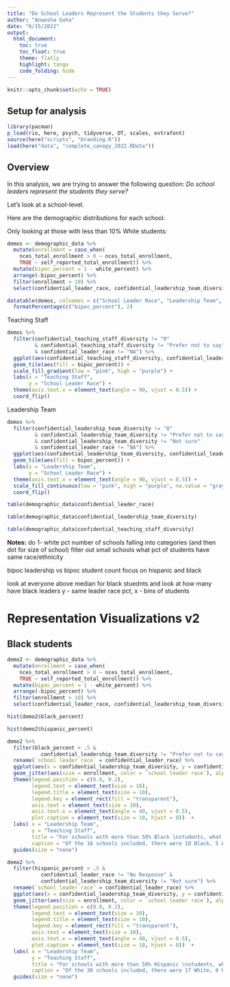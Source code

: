 ```yaml
---
title: "Do School Leaders Represent the Students they Serve?"
author: "Anwesha Guha"
date: "6/15/2022"
output: 
  html_document:
    toc: true
    toc_float: true
    theme: flatly
    highlight: tango
    code_folding: hide
---
```


```r
knitr::opts_chunk$set(echo = TRUE)
```

## Setup for analysis

```r
library(pacman)
p_load(rio, here, psych, tidyverse, DT, scales, extrafont)
source(here("scripts", "branding.R"))
load(here("data", "complete_canopy_2022.RData"))
```

## Overview

In this analysis, we are trying to answer the following question: *Do school leaders represent the students they serve?*

Let's look at a school-level.

Here are the demographic distributions for each school.

Only looking at those with less than 10% White students:

```r
demos <- demographic_data %>% 
  mutate(enrollment = case_when(
    nces_total_enrollment > 0 ~ nces_total_enrollment,
    TRUE ~ self_reported_total_enrollment)) %>% 
  mutate(bipoc_percent = 1 - white_percent) %>% 
  arrange(-bipoc_percent) %>% 
  filter(enrollment > 10) %>% 
  select(confidential_leader_race, confidential_leadership_team_diversity, confidential_teaching_staff_diversity, bipoc_percent, enrollment)

datatable(demos, colnames = c("School Leader Race", "Leadership Team", "Teaching Staff", "Pct. BIPOC Students", "Enrollment")) %>% 
  formatPercentage(c("bipoc_percent"), 2) 
```

Teaching Staff
```r
demos %>% 
  filter(confidential_teaching_staff_diversity != "0" 
         & confidential_teaching_staff_diversity != "Prefer not to say"
         & confidential_leader_race != "NA") %>% 
  ggplot(aes(confidential_teaching_staff_diversity, confidential_leader_race)) +
  geom_tile(aes(fill = bipoc_percent)) +
  scale_fill_gradient(low = "pink", high = "purple") +
  labs(x = "Teaching Staff",
       y = "School Leader Race") +
  theme(axis.text.x = element_text(angle = 90, vjust = 0.5)) +
  coord_flip()
```

Leadership Team
```r
demos %>% 
  filter(confidential_leadership_team_diversity != "0" 
         & confidential_leadership_team_diversity != "Prefer not to say"
         & confidential_leadership_team_diversity != "Not sure"
         & confidential_leader_race != "NA") %>%
  ggplot(aes(confidential_leadership_team_diversity, confidential_leader_race)) +
  geom_tile(aes(fill = bipoc_percent)) +
  labs(x = "Leadership Team",
       y = "School Leader Race") +
  theme(axis.text.x = element_text(angle = 90, vjust = 0.5)) +
  scale_fill_continuous(low = "pink", high = "purple", na.value = "gray") +
  coord_flip()
```

```r
table(demographic_data$confidential_leader_race)
```


```r
table(demographic_data$confidential_leadership_team_diversity)
```

```r
table(demographic_data$confidential_teaching_staff_diversity)
```

**Notes:**
do 1- white pct 
number of schools falling into categories (and then dot for size of school)
filter out small schools
what pct of students have same race/ethnicity 

bipoc leadership vs bipoc student count
focus on hispanic and black

look at everyone above median for black stuednts and look at how many have black leaders
y - same leader race pct, x - bins of students 

# Representation Visualizations v2

## Black students

```r
demo2 <- demographic_data %>% 
  mutate(enrollment = case_when(
    nces_total_enrollment > 0 ~ nces_total_enrollment,
    TRUE ~ self_reported_total_enrollment)) %>% 
  mutate(bipoc_percent = 1 - white_percent) %>% 
  arrange(-bipoc_percent) %>% 
  filter(enrollment > 10) %>% 
  select(confidential_leader_race, confidential_leadership_team_diversity, confidential_teaching_staff_diversity, bipoc_percent, enrollment, black_percent, hispanic_percent)
```

```r
hist(demo2$black_percent)
```

```r
hist(demo2$hispanic_percent)
```


```r
demo2 %>% 
  filter(black_percent > .5 & 
           confidential_leadership_team_diversity != "Prefer not to say") %>% 
  rename(`school leader race` = confidential_leader_race) %>% 
  ggplot(aes(x = confidential_leadership_team_diversity, y = confidential_teaching_staff_diversity)) +
  geom_jitter(aes(size = enrollment, color = `school leader race`), alpha = .6) +
  theme(legend.position = c(0.8, 0.2),
        legend.text = element_text(size = 10),
        legend.title = element_text(size = 10),
        legend.key = element_rect(fill = "transparent"),
        axis.text = element_text(size = 10),
        axis.text.x = element_text(angle = 40, vjust = 0.5),
        plot.caption = element_text(size = 10, hjust = 0))  +
  labs( x = "Leadership Team",
        y = "Teaching Staff",
        title = "For schools with more than 50% Black \nstudents, what do their leaders look like?",
        caption = "Of the 16 schools included, there were 10 Black, 5 White, 3 Black, and 1 Biracial \nschool leaders. Size of points determined by school enrollment.") +
  guides(size = "none")
```

```r
demo2 %>% 
  filter(hispanic_percent > .5 & 
           confidential_leader_race != "No Response" & 
           confidential_leadership_team_diversity != "Not sure") %>% 
  rename(`school leader race` = confidential_leader_race) %>% 
  ggplot(aes(x = confidential_leadership_team_diversity, y = confidential_teaching_staff_diversity)) +
  geom_jitter(aes(size = enrollment, color = `school leader race`), alpha = .6) +
  theme(legend.position = c(0.8, 0.2),
        legend.text = element_text(size = 10),
        legend.title = element_text(size = 10),
        legend.key = element_rect(fill = "transparent"),
        axis.text = element_text(size = 10),
        axis.text.x = element_text(angle = 40, vjust = 0.5),
        plot.caption = element_text(size = 10, hjust = 0))  +
  labs( x = "Leadership Team",
        y = "Teaching Staff",
        title = "For schools with more than 50% Hispanic \nstudents, what do their leaders look like?",
        caption = "Of the 30 schools included, there were 17 White, 8 Hispanic, 3 Black, and 1 Asian \nand Xicana Indigena school leaders. Size of points determined by school enrollment.") +
  guides(size = "none")
```




